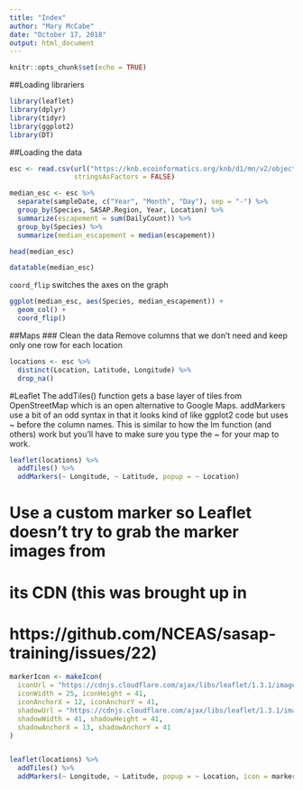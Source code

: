 ```yaml
---
title: "Index"
author: "Mary McCabe"
date: "October 17, 2018"
output: html_document
---
```


```r
knitr::opts_chunk$set(echo = TRUE)
```
##Loading librariers
```r
library(leaflet)
library(dplyr)
library(tidyr)
library(ggplot2)
library(DT)
```
##Loading the data
```r
esc <- read.csv(url("https://knb.ecoinformatics.org/knb/d1/mn/v2/object/urn%3Auuid%3Af119a05b-bbe7-4aea-93c6-85434dcb1c5e", method = "libcurl"), 
                stringsAsFactors = FALSE)
```

```r
median_esc <- esc %>% 
  separate(sampleDate, c("Year", "Month", "Day"), sep = "-") %>% 
  group_by(Species, SASAP.Region, Year, Location) %>% 
  summarize(escapement = sum(DailyCount)) %>% 
  group_by(Species) %>% 
  summarize(median_escapement = median(escapement))

head(median_esc)

datatable(median_esc)
```

`coord_flip` switches the axes on the graph
```r

ggplot(median_esc, aes(Species, median_escapement)) +
  geom_col() +
  coord_flip()
```

##Maps
### Clean the data
Remove columns that we don't need and keep only one row for each location

```r
locations <- esc %>% 
  distinct(Location, Latitude, Longitude) %>% 
  drop_na()

```
#Leaflet
The addTiles() function gets a base layer of tiles from OpenStreetMap which is an open alternative to Google Maps. addMarkers use a bit of an odd syntax in that it looks kind of like ggplot2 code but uses ~ before the column names. This is similar to how the lm function (and others) work but you’ll have to make sure you type the ~ for your map to work.


```r

leaflet(locations) %>% 
  addTiles() %>% 
  addMarkers(~ Longitude, ~ Latitude, popup = ~ Location)
```

# Use a custom marker so Leaflet doesn't try to grab the marker images from 
# its CDN (this was brought up in 
# https://github.com/NCEAS/sasap-training/issues/22)

```r
markerIcon <- makeIcon(
  iconUrl = "https://cdnjs.cloudflare.com/ajax/libs/leaflet/1.3.1/images/marker-icon.png",
  iconWidth = 25, iconHeight = 41,
  iconAnchorX = 12, iconAnchorY = 41,
  shadowUrl = "https://cdnjs.cloudflare.com/ajax/libs/leaflet/1.3.1/images/marker-shadow.png",
  shadowWidth = 41, shadowHeight = 41,
  shadowAnchorX = 13, shadowAnchorY = 41
)


leaflet(locations) %>% 
  addTiles() %>% 
  addMarkers(~ Longitude, ~ Latitude, popup = ~ Location, icon = markerIcon)

```
